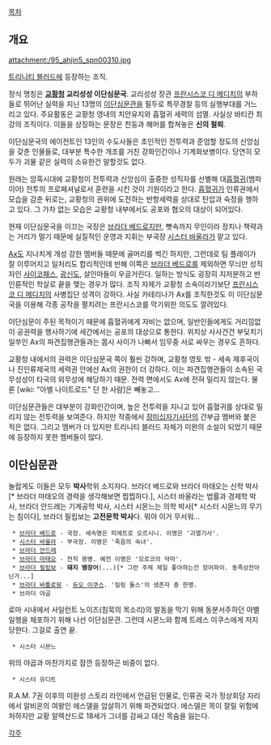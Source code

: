 [[목차]]
== 개요 ==
attachment:/95_ahjin5_spn00310.jpg

[[트리니티 블러드]]에 등장하는 조직. 

정식 명칭은 '''[[교황청]] 교리성성 이단심문국'''. 교리성성 장관 [[프란시스코 디 메디치]]의 부하들로 뛰어난 실력을 지닌 13명의 [[이단심문관]]을 필두로 특무경찰 등의 실행부대를 거느리고 있다. 주요활동은 교황청 영내의 치안유지와 흡혈귀 세력의 섬멸. 사실상 바티칸 최강의 조직이다. 이들을 상징하는 문장은 천둥과 해머를 합쳐놓은 '''신의 철퇴'''.

이단심문국의 에이전트인 13인의 수도사들은 초인적인 전투력과 준엄할 정도의 신앙심을 갖춘 인물들로, 대부분 특수한 개조를 거친 강화인간이나 기계화보병이다. 당연히 모두가 괴물 같은 실력의 소유한건 말할것도 없다.

원래는 암흑시대에 교황청이 전투력과 신앙심이 출중한 성직자를 선별해 대[[흡혈귀]](뱀파이어) 전투의 프로페셔널로서 훈련을 시킨 것이 기원이라고 한다. [[흡혈귀]]가 인류권에서 모습을 감춘 뒤로는, 교황청의 권위에 도전하는 반항세력을 상대로 탄압과 숙정을 행하고 있다. 그 가차 없는 모습은 교황청 내부에서도 공포와 혐오의 대상이 되어있다.

현재 이단심문국을 이끄는 국장은 [[브라더 베드로]]지만, 뼛속까지 무인이라 정치나 책략과는 거리가 멀기 때문에 실질적인 운영과 지휘는 부국장 [[시스터 바울라]]가 맡고 있다.

[[Ax]]도 지나치게 개성 강한 멤버들 때문에 골머리를 썩긴 하지만, 그런데로 팀 플레이가 잘 이루어지고 일처리도 합리적인데 반해 이쪽은 [[브라더 베드로]]를 제외하면 무늬만 성직자인 [[사이코패스]], [[광신도]], 살인마들이 우글거린다. 일하는 방식도 굉장히 지저분하고 반인륜적인 학살로 끝을 맺는 경우가 많다. 조직 자체가 교황청 소속이라기보단 [[프란시스코 디 메디치]]의 사병집단 성격이 강하다. 사실 카테리나가 Ax를 조직한것도 이 이단심문국을 이용해 각종 공작을 펼치려는 프란시스코를 막기위한 의도도 깔려있다. 

이단심문이 주된 목적이기 때문에 흡혈귀에게 자비는 없으며, 일반인들에게도 거리낌없이 공권력을 행사하기에 세간에서는 공포의 대상으로 통한다. 위치상 사사건건 부딪치기 일쑤인 Ax의 파견집행관들과는 몹시 사이가 나빠서 임무중 서로 싸우는 경우도 흔하다. 

교황청 내에서의 권력은 이단심문국 쪽이 훨씬 강하며, 교황청 영토 밖 - 세속 제후국이나 진인류제국의 세력권 안에선 Ax의 권한이 더 강하다. 이는 파견집행관들이 소속된 국무성성이 타국의 외무성에 해당하기 때문. 전력 면에서도 Ax에 전혀 밀리지 않는다. 물론 [wiki: "아벨 나이트로드" 단 한 사람]은 빼놓고...

이단심문관들은 대부분이 강화인간이며, 높은 전투력을 지니고 있어 흡혈귀를 상대로 밀리지 않는 전투력을 보여준다. 하지만 작중에서 [[장미십자기사단]]의 간부급 멤버와 붙은 적은 없다. 그리고 멤버가 더 있지만 트리니티 블러드 자체가 미완의 소설이 되었기 때문에 등장하지 못한 멤버들이 많다.

== 이단심문관 ==
놀랍게도 이들은 모두 '''박사'''학위 소지자다. 브라더 베드로와 브라더 마태오는 신학 박사[* 브라더 마태오의 경력을 생각해보면 찝찝하다.], 시스터 바울라는 법률과 경제학 박사, 브라더 안드레는 기계공학 박사, 시스터 시몬느는 의학 박사[* 시스터 시몬느의 무기는 침이다], 브라더 필립보는 '''고전문학 박사'''다. 뭐야 이거 무서워...

  * [[브라더 베드로]] - 국장. 세속명은 피에트로 오르시니. 이명은 '괴멸기사'.
  * [[시스터 바울라]] - 부국장. 이명은 '죽음의 숙녀'.
  * [[브라더 안드레]] 
  * [[브라더 마태오]] - 전직 용병. 예전 이명은 '모로코의 악마'.
  * [[브라더 필립보]] - '''돼지 뱀장어'''(...)[* 그런 주제 제일 좋아하는건 장어파이. 동족상잔아닌가...]
  * [[브라더 바톨로뮤]] - [[듀오 이쿠스]]. '킬링 돌스'의 생존자 중 한명.
  * 브라더 야곱
로마 시내에서 사일런트 노이즈(침묵의 목소리)의 발동을 막기 위해 동분서주하던 아벨 일행을 체포하기 위해 나선 이단심문관. 그런데 시몬느와 함께 트레스 이쿠스에게 저지당한다. 그걸로 출연 끝.
  * 시스터 시몬느
위의 야곱과 마찬가지로 잠깐 등장하곤 비중이 없다.
  * 시스터 유디트
R.A.M. 7권 이후의 미완성 스토리 라인에서 언급된 인물로, 인류권 국가 정상회담 자리에서 알비온의 여왕인 에스델을 암살하기 위해 파견되었다. 에스델은 목이 잘릴 위험에 처하지만 교황 알렉산드로 18세가 그녀를 감싸고 대신 목숨을 잃는다.

[[각주]]
